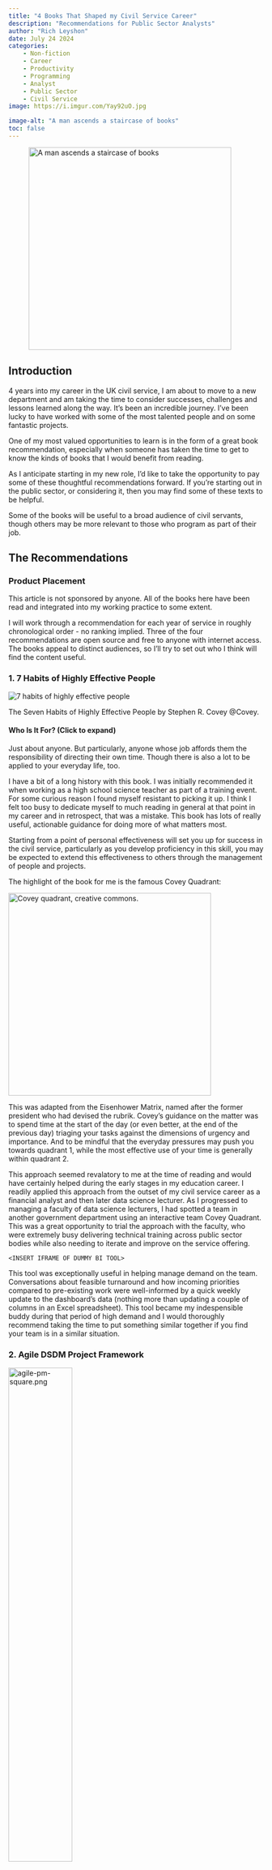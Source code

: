 ```yaml
---
title: "4 Books That Shaped my Civil Service Career"
description: "Recommendations for Public Sector Analysts"
author: "Rich Leyshon"
date: July 24 2024
categories:        
    - Non-fiction
    - Career
    - Productivity
    - Programming
    - Analyst
    - Public Sector
    - Civil Service
image: https://i.imgur.com/Yay92uO.jpg

image-alt: "A man ascends a staircase of books"
toc: false
---
```

<figure class=center>
 <img class=shaded_box src=https://i.imgur.com/Yay92uO.jpg alt="A man ascends a staircase of books" width=400px>
</figure>

## Introduction

4 years into my career in the UK civil service, I am about to move to a new
department and am taking the time to consider successes, challenges and lessons
learned along the way. It's been an incredible journey. I've been lucky to have
worked with some of the most talented people and on some fantastic projects. 

One of my most valued opportunities to learn is in the form of a great book
recommendation, especially when someone has taken the time to get to know the
kinds of books that I would benefit from reading. 

As I anticipate starting in my new role, I'd like to take the opportunity to
pay some of these thoughtful recommendations forward. If you're starting out in
the public sector, or considering it, then you may find some of these texts to
be helpful. 

Some of the books will be useful to a broad audience of civil servants, though
others may be more relevant to those who program as part of their job.

## The Recommendations

:::{.callout-note}

### Product Placement

This article is not sponsored by anyone. All of the books here have been read
and integrated into my working practice to some extent. 

:::

I will work through a recommendation for each year of service in roughly
chronological order - no ranking implied. Three of the four recommendations are
open source and free to anyone with internet access. The books appeal to
distinct audiences, so I'll try to set out who I think will find the content
useful.

### 1. 7 Habits of Highly Effective People

<img src="https://www.franklincovey.com/wp-content/uploads/2023/11/book_7-habits_600x600.png" data-src="https://www.franklincovey.com/wp-content/uploads/2023/11/book_7-habits_600x600.png" alt="7 habits of highly effective people" class="center" data-ll-status="loaded">

The Seven Habits of Highly Effective People by Stephen R. Covey @Covey.

:::{.callout-tip collapse="true"}

#### Who Is It For? (Click to expand)

Just about anyone. But particularly, anyone whose job affords them the
responsibility of directing their own time. Though there is also a lot to be
applied to your everyday life, too.

:::

I have a bit of a long history with this book. I was initially recommended it
when working as a high school science teacher as part of a training event. For
some curious reason I found myself resistant to picking it up. I think I felt
too busy to dedicate myself to much reading in general at that point in my
career and in retrospect, that was a mistake. This book has lots of really
useful, actionable guidance for doing more of what matters most.

Starting from a point of personal effectiveness will set you up for success in
the civil service, particularly as you develop proficiency in this skill, you
may be expected to extend this effectiveness to others through the management
of people and projects. 

The highlight of the book for me is the famous Covey Quadrant:

<img alt="Covey quadrant, creative commons." src="https://upload.wikimedia.org/wikipedia/commons/thumb/3/33/7_habits_decision-making_matrix.png/596px-7_habits_decision-making_matrix.png?20181120003806" width="400" class="center">

This was adapted from the Eisenhower Matrix, named after the former president
who had devised the rubrik. Covey's guidance on the matter was to spend time
at the start of the day (or even better, at the end of the previous day)
triaging your tasks against the dimensions of urgency and importance. And to be
mindful that the everyday pressures may push you towards quadrant 1, while the
most effective use of your time is generally within quadrant 2.

This approach seemed revalatory to me at the time of reading and would have
certainly helped during the early stages in my education career. I readily
applied this approach from the outset of my civil service career as a financial
analyst and then later data science lecturer. As I progressed to managing a
faculty of data science lecturers, I had spotted a team in another government
department using an interactive team Covey Quadrant. This was a great
opportunity to trial the approach with the faculty, who were extremely busy
delivering technical training across public sector bodies while also needing to
iterate and improve on the service offering. 

`<INSERT IFRAME OF DUMMY BI TOOL>`

This tool was exceptionally useful in helping manage demand on the team.
Conversations about feasible turnaround and how incoming priorities compared to
pre-existing work were well-informed by a quick weekly update to the
dashboard's data (nothing more than updating a couple of columns in an Excel
spreadsheet). This tool became my indespensible buddy during that period of
high demand and I would thoroughly recommend taking the time to put something
similar together if you find your team is in a similar situation.

### 2. Agile DSDM Project Framework

<img src="https://products.agilebusiness.org/static/343b69ec-37c5-45da-90fc10a0ee471b55/137a12af-29e5-4ed8-b4cf7ac05b1baf06/agile-pm-square.png" alt="agile-pm-square.png" class="center" width=50%>

The Dynamic Systems Development Method @dsdm, an agile project management
framework, published by the Agile Business Consortium Ltd and is available to
read for free on their website.

:::{.callout-tip collapse="true"}

#### Who Is It For? (Click to expand)

Anyone who needs to design, build or ship products, particularly software. So
any of the following (not an exhaustive list):

* Data Scientist
* Data Engineer
* Data Analyst
* Software Developer
* Agile Coach
* Project Manager
* Scrum Master
* Product Owner
* Development Team Lead
* Software Developer
* QA/Test Manager
* Change Manager
* IT Manager
* Program Manager
* Business Architect
* Business Analyst
* System Architect
* Technical Architect
* Solution Architect
* UX/UI Designer
* User Researcher
* Interaction Designer
* Graphic Designer
* Portfolio Manager
* Digital Marketing Specialist
* Security Architect

:::

A few years back, agile seemed to be the in-vogue project management (PM)
system, especially for digital products. Its always had its vocal critics, but
recently I sense it has now crested its wave.

In my opinion, that's a shame. The core principles of agile I consider to be
worth the effort:

* Customer-centric development
* Iterative delivery
* Flat development structure - succeed or fail together

A whole industry of consultation has grown around the popularity of agile DSDM.
Finding objective guidance on its implementation can be tricky to find,
particularly if you wish to compare and contrast it with other PM frameworks.

> There's no **right** way to do agile. It's whatever you can make work with
the resources at your disposal.

In some guidance, the guiding agile principles become a bit obscured by
process. An organisation's interpretation of how agile works often boils down
to a vague understanding of role definitions and sprint ceremonies. If enough
of your 'agile champions' leave, you may find yourself with all the process and
none of the benefits. I once heard that "Agile simply produces rubbish
quickly". I'd say that if an organisation is careless about its practice,
that's a definite possibility.

The reason I found Agile DSDM so influential, is that I benefitted from working
with people who really championed it. Colleagues who had grasped the pros and
cons and were keen to help the rest of the team navigate the implementation of
the agile philosophy. I had benefitted from taking this experience with me to
other organisations that had not practised agile, and enjoying the benefits and
impact these simple rules, particularly for our customers. Bringing this
experience with me to the civil service was definitely advantageous,
particularly in customer-centric delivery.

<img src="https://www.agilebusiness.org/static/f0e0abae-c39d-4e20-93b6fd6c84fab5f4/800x456_highestperformance__4a7c7e45a350/3b-projectvariables-trad.png" alt="Project demands payoff." style="display:block;margin-left:auto;margin-right:auto;width:70%;">
Image © Agile Business Consortium Limited.

I recall one of my directors stating something to the effect of,

"You can have something built quickly and with quality, but have to pay for it.
Or it can be built with quality and cheaply, but you'll have to wait for it. Or
it could be built quickly and on a shoe string budget, but it'll be rubbish."

I'd say that's a good interpretation of the agile priorities. The best agile
teams and practitioners are brutally exact with timescales. The agile process
involving phases of development punctuated by mini evaluation cycles with the
customers, prior to entering into the next development phase. This frequent
feedback to and from the customer keeps them highly engaged and giving them
greater input into the quality of the final product. When managed well, Agile
really works and your customers tell others that it works, too!

### 3. Data Visualisation: A Handbook for Data Driven Design

Data Visualisation: A Handbook for Data Driven Design by Andy Kirk @kirk-viz.

<img src="https://r3e826.n3cdn2.secureserver.net/wp-content/uploads/2023/02/Book.jpg?time=1721908621" class="center" alt="Data Visualisation Book shot">  
Image © Data Viz Excellence, Everywhere Ltd

:::{.callout-tip collapse="true"}

#### Who Is It For? (Click to expand)

* Researchers
* Data Analysts
* Data Scientists
* Data Journalists
* Software Developers
* Business Intelligence Analysts
* Statisticians
* Graphic Designers
* Communications Professionals
* UX/UI Designers
* Marketing Analysts
* Educators and Trainers

:::

I had been recommended this book during my time as a financial analyst working
in a multidisciplinary team, some years before joining the civil service. A
very talented graphic designer had recommended the book and lent it to me for
a period. Some years later, I picked up my own copy of the second edition of
the book.

This is a fantastic gift for anyone interested in data visualisation. Analysts
can become a bit blinkard to thinking that great data visualisation is nothing
more than learning your organisation's house style. In fact, this
'done in a day' attitude can be quite prevalent and quality assurance of charts
can be extremely opinionated, placing increasingly narrow guardrails around the
kinds of visualisation an organisation would consider publishing. 5 minutes of
flicking through this book is enough to blow any conservatism in this space out
of the water. 

This was the first book that I read where the 'authoritative view from above'
that can so often be implicit in many visualisations was challenged. From
representing uncertainty to discussing the creative process and intended
outcomes of a visualisation effort. This book collates a rich, evocative
compendium of fantastic visualisations that invites the reader to learn,
question and wonder about the various topics they present.

<div style="text-align: center;">
  <iframe style="overflow:hidden;border:0;margin:0;padding:0;width:50em" src="https://pudding.cool/2018/10/city_3d"></iframe>
</div>

Straddling the intersection of art, design and analytics, this book provokes
analysts to challenge tautologies and to think creatively.

### 4. ONS Duck Book

<img src="https://best-practice-and-impact.github.io/qa-of-code-guidance/_static/duck_book_logo.svg" class="center" alt="Quality Assurance of Code for Analysis and Research - logo" width=50%>  

The Duck Book @quac is the warmly regarded pseudonym for Quality Assurance of
Code for Analysis & Research (QuAC!), published by the
[UK Statistics Authority](https://dataingovernment.blog.gov.uk/2021/03/24/software-engineering-in-analysis/).

:::{.callout-tip collapse="true"}

#### Who Is It For? (Click to expand)

Anyone undertaking analysis in Government, here's a non-exhaustive list:

* Economist
* Operational Research Analyst
* Social Researcher
* Statistician
* Data Scientist
* Data Analyst
* Data Engineer
* Digital, Data and Technology Analyst
* Policy Analyst
* Evaluation Specialist
* Behavioural Scientist
* Demographer
* Geospatial Analyst
* Intelligence Analyst
* Risk Analyst
* Performance Analyst
* Financial Analyst
* Business Intelligence Analyst
* Market Analyst
* Health Analyst
* Education Analyst
* Environmental Analyst

:::

The duck book is a fantastic resource that continues to evolve. It has
changed considerably since I first read it in 2020 and now has information
relevant to managers of development teams, too. 

This book was incredibly useful to me when starting to develop code for the
civil service. I had come from smaller development teams in wider public sector
organisations. Constraints in those organisations meant that lone-wolf
development was commonplace. No code review and too much trust placed on
individual analysts to judge the proportionate risk management for multiple
projects. 

Joining the civil service meant greater collaboration on analytical products.
This book became my bible for 12 months while I got to grips with git, GitHub
& best practice for collaborative development. It does a great job of giving a
high level overview of all the important aspects and quality standards that a
government analalyst needs to have awareness of, without being overwhelming.
You can read it quickly in an hour, yet its guidance is something that I have
continually referred back to for myself and others. In fact, I think any
developer new to civil service expectations would benefit from taking the time
with this document.

I couldn't discuss the Duck book without giving a special mention to the
curated xkcd comic strips that the team have included at relevant points. It's
rare to get a sense of humour in a civil service publication and very much
appreciated.

<img alt="Comic demonstrating poor file naming." src="https://imgs.xkcd.com/comics/documents.png" style="display:block;margin-left:auto;margin-right:auto;width:30%;">

### Special Mentions

These books are also great but perhaps have a more specialist readership or I
am still in the process of reading and assimilating their concepts:

* The Turing Way @turing-way for championing open source and reproducible data
science.
* AQUA book @aqua by Government Analysis Function & H.M. Treasury.
* Deep Work by Cal Newport @DeepWork. 
* Complexity Economics and Sustainable Development: A Computational Framework
for Policy Priority Inference by Omar Guerrero and Gonzalo Castañeda @ppi.

## In Summary
